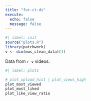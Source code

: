 ```yaml
---
title: "fur-ct-ds"
execute:
  echo: false
  message: false
---
```


```r
#| label: init
source("plots.R")
library(patchwork)
v <- dim(mus_clean_data)[1]
```

Data from `r v` videos:

```r
#| label: plots

# plot_upload_hist | plot_views_high
plot_most_viewed
plot_most_liked
plot_like_view_ratio

```
